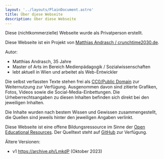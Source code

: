 ```yaml
---
layout: '../layouts/PlainDocument.astro'
title: Über diese Webseite
description: Über diese Webseite
---
```


Diese (nichtkommerzielle) Webseite wurde als Privatperson erstellt. 

Diese Webseite ist ein Projekt von <a href="https://crunchtime2030.de" class="underline">Matthias Andrasch / crunchtime2030.de</a>.


Autor: 
- Matthias Andrasch, 35 Jahre
- Master of Arts im Bereich Medienpädagogik / Sozialwissenschaften
- lebt aktuell in Wien und arbeitet als Web-Entwickler

Die selbst verfassten Texte stehen frei als [CC0/Public Domain](https://creativecommons.org/publicdomain/zero/1.0/deed.de) zur Weiternutzung zur Verfügung. Ausgenommen davon sind zitierte Grafiken, Fotos, Videos sowie die Social-Media-Einbettungen. Die Urheberrechtsangaben zu diesen Inhalten befinden sich direkt bei den jeweiligen Inhalten. 

Die Inhalte wurden nach bestem Wissen und Gewissen zusammengestellt, die Quellen sind jeweils hinter den jeweiligen Angaben verlinkt.

Diese Webseite ist eine offene Bildungsressource im Sinne der [Open Educational Resources](https://open-educational-resources.de/). Der Quelltext steht auf [GitHub](https://github.com/mandrasch/aktuelle-erderhitzung) zur Verfügung.

Ältere Versionen:

- v1 https://archive.ph/LmkdP (Oktober 2023)
